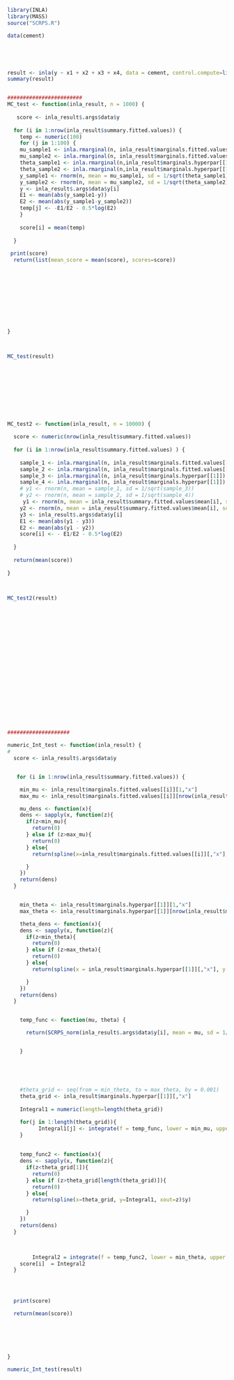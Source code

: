 ```r
library(INLA)
library(MASS)
source("SCRPS.R")

data(cement)





result <- inla(y ~ x1 + x2 + x3 + x4, data = cement, control.compute=list(return.marginals.predictor=TRUE))
summary(result)


########################
MC_test <- function(inla_result, n = 1000) {
  
   score <- inla_result$.args$data$y
  
  for (i in 1:nrow(inla_result$summary.fitted.values)) {
    temp <- numeric(100)
    for (j in 1:100) {
    mu_sample1 <- inla.rmarginal(n, inla_result$marginals.fitted.values[[i]]) 
    mu_sample2 <- inla.rmarginal(n, inla_result$marginals.fitted.values[[i]]) 
    theta_sample1 <- inla.rmarginal(n,inla_result$marginals.hyperpar[[1]])
    theta_sample2 <- inla.rmarginal(n,inla_result$marginals.hyperpar[[1]])
    y_sample1 <- rnorm(n, mean = mu_sample1, sd = 1/sqrt(theta_sample1))
    y_sample2 <- rnorm(n, mean = mu_sample2, sd = 1/sqrt(theta_sample2))
    y <- inla_result$.args$data$y[i]
    E1 <- mean(abs(y_sample1-y))
    E2 <- mean(abs(y_sample1-y_sample2))
    temp[j] <- -E1/E2 - 0.5*log(E2)
    }
   
    score[i] = mean(temp)
    
  }
  
 print(score)
  return(list(mean_score = mean(score), scores=score))
  
  
  
  
  
  
  
  
  
  
}



MC_test(result)










MC_test2 <- function(inla_result, n = 10000) {
  
  score <- numeric(nrow(inla_result$summary.fitted.values))
  
  for (i in 1:nrow(inla_result$summary.fitted.values) ) {
    
    sample_1 <- inla.rmarginal(n, inla_result$marginals.fitted.values[[i]])
    sample_2 <- inla.rmarginal(n, inla_result$marginals.fitted.values[[i]])
    sample_3 <- inla.rmarginal(n, inla_result$marginals.hyperpar[[1]])
    sample_4 <- inla.rmarginal(n, inla_result$marginals.hyperpar[[1]])
    # y1 <- rnorm(n, mean = sample_1, sd = 1/sqrt(sample_3))
    # y2 <- rnorm(n, mean = sample_2, sd = 1/sqrt(sample_4))
     y1 <- rnorm(n, mean = inla_result$summary.fitted.values$mean[i], sd = 1/sqrt(inla_result$summary.hyperpar$mean))
    y2 <- rnorm(n, mean = inla_result$summary.fitted.values$mean[i], sd = 1/sqrt(inla_result$summary.hyperpar$mean))
    y3 <- inla_result$.args$data$y[i]
    E1 <- mean(abs(y1 - y3))
    E2 <- mean(abs(y1 - y2))
    score[i] <- - E1/E2 - 0.5*log(E2)
    
  }
  
  return(mean(score))
  
}



MC_test2(result)





















####################

numeric_Int_test <- function(inla_result) {
#   
  score <- inla_result$.args$data$y


   for (i in 1:nrow(inla_result$summary.fitted.values)) {

    min_mu <- inla_result$marginals.fitted.values[[i]][1,"x"]
    max_mu <- inla_result$marginals.fitted.values[[i]][nrow(inla_result$marginals.fitted.values[[i]]),"x"]

    mu_dens <- function(x){
    dens <- sapply(x, function(z){
      if(z<min_mu){
        return(0)
      } else if (z>max_mu){
        return(0)
      } else{
        return(spline(x=inla_result$marginals.fitted.values[[i]][,"x"], y=inla_result$marginals.fitted.values[[i]][,"y"], xout=z)$y)

      }
    })
    return(dens)
  }


    min_theta <- inla_result$marginals.hyperpar[[1]][1,"x"]
    max_theta <- inla_result$marginals.hyperpar[[1]][nrow(inla_result$marginals.hyperpar[[1]]),"x"]

    theta_dens <- function(x){
    dens <- sapply(x, function(z){
      if(z<min_theta){
        return(0)
      } else if (z>max_theta){
        return(0)
      } else{
        return(spline(x = inla_result$marginals.hyperpar[[1]][,"x"], y = inla_result$marginals.hyperpar[[1]][,"y"], xout = z)$y)

      }
    })
    return(dens)
  }


    temp_func <- function(mu, theta) {

      return(SCRPS_norm(inla_result$.args$data$y[i], mean = mu, sd = 1/sqrt(theta))*mu_dens(mu)*theta_dens(theta))


    }
  

  
  
      
    #theta_grid <- seq(from = min_theta, to = max_theta, by = 0.001)
    theta_grid <- inla_result$marginals.hyperpar[[1]][,"x"]
    
    Integral1 = numeric(length=length(theta_grid))

    for(j in 1:length(theta_grid)){
          Integral1[j] <- integrate(f = temp_func, lower = min_mu, upper = max_mu, theta=theta_grid[j])[[1]]
    }
    
    
    temp_func2 <- function(x){
    dens <- sapply(x, function(z){
      if(z<theta_grid[1]){
        return(0)
      } else if (z>theta_grid[length(theta_grid)]){
        return(0)
      } else{
        return(spline(x=theta_grid, y=Integral1, xout=z)$y)

      }
    })
    return(dens)
  }


    
        Integral2 = integrate(f = temp_func2, lower = min_theta, upper = max_theta)[[1]]
    score[i]  = Integral2
  }




  print(score)

  return(mean(score))






}

numeric_Int_test(result)


















``` 
